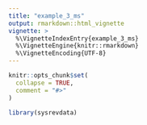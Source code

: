 ```yaml
---
title: "example_3_ms"
output: rmarkdown::html_vignette
vignette: >
  %\VignetteIndexEntry{example_3_ms}
  %\VignetteEngine{knitr::rmarkdown}
  %\VignetteEncoding{UTF-8}
---
```


```r
knitr::opts_chunk$set(
  collapse = TRUE,
  comment = "#>"
)
```

```r
library(sysrevdata)
```

```r

```


